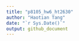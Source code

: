 ```yaml
---
title: "p8105_hw6_ht2630"
author: "Haotian Tang"
date: "`r Sys.Date()`"
output: github_document
---
```

